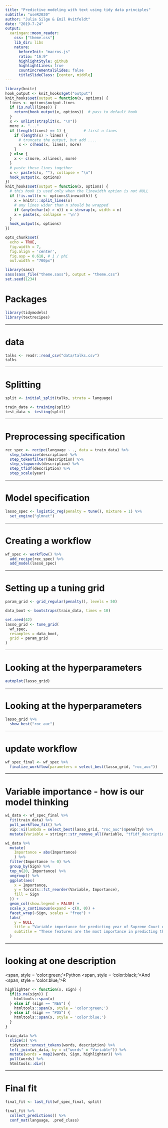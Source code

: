 ```yaml
---
title: "Predictive modeling with text using tidy data principles"
subtitle: "useR2020"
author: "Julia Silge & Emil Hvitfeldt"
date: "2019-7-24"
output:
  xaringan::moon_reader:
    css: ["theme.css"]
    lib_dir: libs
    nature:
      beforeInit: "macros.js"
      ratio: "16:9"
      highlightStyle: github
      highlightLines: true
      countIncrementalSlides: false
      titleSlideClass: [center, middle]
---
```


```r
library(knitr)
hook_output <- knit_hooks$get("output")
knit_hooks$set(output = function(x, options) {
  lines <- options$output.lines
  if (is.null(lines)) {
    return(hook_output(x, options))  # pass to default hook
  }
  x <- unlist(strsplit(x, "\n"))
  more <- "..."
  if (length(lines) == 1) {        # first n lines
    if (length(x) > lines) {
      # truncate the output, but add ....
      x <- c(head(x, lines), more)
    }
  } else {
    x <- c(more, x[lines], more)
  }
  # paste these lines together
  x <- paste(c(x, ""), collapse = "\n")
  hook_output(x, options)
})
knit_hooks$set(output = function(x, options) {
  # this hook is used only when the linewidth option is not NULL
  if (!is.null(n <- options$linewidth)) {
    x = knitr:::split_lines(x)
    # any lines wider than n should be wrapped
    if (any(nchar(x) > n)) x = strwrap(x, width = n)
    x = paste(x, collapse = '\n')
  }
  hook_output(x, options)
})

opts_chunk$set(
  echo = TRUE,
  fig.width = 7, 
  fig.align = 'center',
  fig.asp = 0.618, # 1 / phi
  out.width = "700px")
```

```r
library(sass)
sass(sass_file("theme.sass"), output = "theme.css")
set.seed(1234)
```

# Packages

```r
library(tidymodels)
library(textrecipes)
```

---

# data

```r
talks <- readr::read_csv("data/talks.csv")
talks
```

---

# Splitting

```r
split <- initial_split(talks, strata = language)

train_data <- training(split)
test_data <- testing(split)
```

---

# Preprocessing specification

```r
rec_spec <- recipe(language ~ ., data = train_data) %>%
  step_tokenize(description) %>%
  step_tokenfilter(description) %>%
  step_stopwords(description) %>%
  step_tfidf(description) %>%
  step_scale(year)
```

---

# Model specification

```r
lasso_spec <- logistic_reg(penalty = tune(), mixture = 1) %>%
  set_engine("glmnet")
```

---

# Creating a workflow

```r
wf_spec <- workflow() %>%
  add_recipe(rec_spec) %>%
  add_model(lasso_spec)
```

---

# Setting up a tuning grid

```r
param_grid <- grid_regular(penalty(), levels = 50)
```

```r
data_boot <- bootstraps(train_data, times = 10)
```

```r
set.seed(42)
lasso_grid <- tune_grid(
  wf_spec,
  resamples = data_boot,
  grid = param_grid
) 
```

---

# Looking at the hyperparameters

```r
autoplot(lasso_grid)
```

---

# Looking at the hyperparameters

```r
lasso_grid %>%
  show_best("roc_auc")
```

---

# update workflow

```r
wf_spec_final <- wf_spec %>%
  finalize_workflow(parameters = select_best(lasso_grid, "roc_auc"))
```

---

# Variable importance - how is our model thinking

```r
wi_data <- wf_spec_final %>%
  fit(train_data) %>%
  pull_workflow_fit() %>%
  vip::vi(lambda = select_best(lasso_grid, "roc_auc")$penalty) %>%
  mutate(Variable = stringr::str_remove_all(Variable, "tfidf_description_"))

wi_data %>%
  mutate(
    Importance = abs(Importance)
    ) %>%
  filter(Importance != 0) %>%
  group_by(Sign) %>%
  top_n(20, Importance) %>%
  ungroup() %>%
  ggplot(aes(
    x = Importance,
    y = forcats::fct_reorder(Variable, Importance),
    fill = Sign
  )) +
  geom_col(show.legend = FALSE) +
  scale_x_continuous(expand = c(0, 0)) +
  facet_wrap(~Sign, scales = "free") +
  labs(
    y = NULL,
    title = "Variable importance for predicting year of Supreme Court opinions",
    subtitle = "These features are the most importance in predicting the year of an opinion"
  )
```

---

# looking at one description

<span, style = 'color:green;'>Python</span> <span, style = 'color:black;'>And</span> <span, style = 'color:blue;'>R</span>

```r
highlighter <- function(x, sign) {
  if(is.na(sign)) {
    htmltools::span(x)
  } else if (sign == "NEG") {
    htmltools::span(x, style = 'color:green;')
  } else if (sign == "POS") {
    htmltools::span(x, style = 'color:blue;')
  }
}

train_data %>%
  slice(3) %>%
  tidytext::unnest_tokens(words, description) %>%
  left_join(wi_data, by = c("words" = "Variable")) %>%
  mutate(words = map2(words, Sign, highlighter)) %>%
  pull(words) %>%
  htmltools::div()
```

---

# Final fit

```r
final_fit <- last_fit(wf_spec_final, split)
```

```r
final_fit %>%
  collect_predictions() %>%
  conf_mat(language, .pred_class)
```
